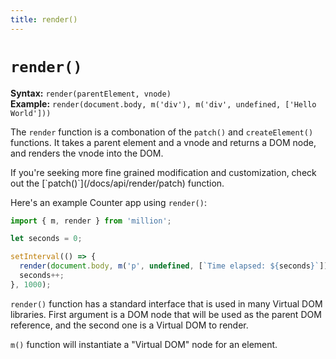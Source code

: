 ```yaml
---
title: render()
---
```



# `render()`

**Syntax:** `render(parentElement, vnode)`\
**Example:** `render(document.body, m('div'), m('div', undefined, ['Hello World']))`

The `render` function is a combonation of the `patch()` and `createElement()` functions. It takes a parent element and a vnode and returns a DOM node, and renders the vnode into the DOM.

<Callout>
  If you're seeking more fine grained modification and customization, check out
  the [`patch()`](/docs/api/render/patch) function.
</Callout>

Here's an example Counter app using `render()`:

```js
import { m, render } from 'million';

let seconds = 0;

setInterval(() => {
  render(document.body, m('p', undefined, [`Time elapsed: ${seconds}`]));
  seconds++;
}, 1000);
```

<Counter />

`render()` function has a standard interface that is used in many Virtual DOM libraries. First argument is a DOM node that will be used as the parent DOM reference, and the second one is a Virtual DOM to render.

`m()` function will instantiate a "Virtual DOM" node for an element.
